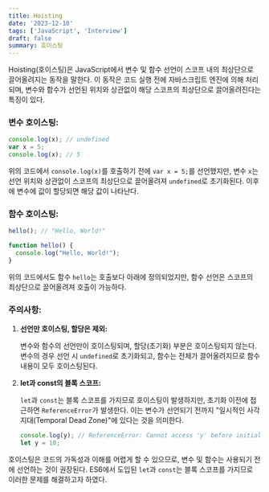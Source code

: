 ```yaml
---
title: Hoisting
date: '2023-12-10'
tags: ['JavaScript', 'Interview']
draft: false
summary: 호이스팅
---
```


Hoisting(호이스팅)은 JavaScript에서 변수 및 함수 선언이 스코프 내의 최상단으로 끌어올려지는 동작을 말한다. 이 동작은 코드 실행 전에 자바스크립트 엔진에 의해 처리되며, 변수와 함수가 선언된 위치와 상관없이 해당 스코프의 최상단으로 끌어올려진다는 특징이 있다.

### 변수 호이스팅:

```javascript
console.log(x); // undefined
var x = 5;
console.log(x); // 5
```

위의 코드에서 `console.log(x)`를 호출하기 전에 `var x = 5;`를 선언했지만, 변수 `x`는 선언 위치와 상관없이 스코프의 최상단으로 끌어올려져 `undefined`로 초기화된다. 이후에 변수에 값이 할당되면 해당 값이 나타난다.

### 함수 호이스팅:

```javascript
hello(); // "Hello, World!"

function hello() {
  console.log("Hello, World!");
}
```

위의 코드에서도 함수 `hello`는 호출보다 아래에 정의되었지만, 함수 선언은 스코프의 최상단으로 끌어올려져 호출이 가능하다.

### 주의사항:

1. **선언만 호이스팅, 할당은 제외:**
   
   변수와 함수의 선언만이 호이스팅되며, 할당(초기화) 부분은 호이스팅되지 않는다. 변수의 경우 선언 시 `undefined`로 초기화되고, 함수는 전체가 끌어올려지므로 함수 내용이 모두 호이스팅된다.

2. **let과 const의 블록 스코프:**
   
   `let`과 `const`는 블록 스코프를 가지므로 호이스팅이 발생하지만, 초기화 이전에 접근하면 `ReferenceError`가 발생한다. 이는 변수가 선언되기 전까지 "일시적인 사각지대(Temporal Dead Zone)"에 있다는 것을 의미한다.

    ```javascript
    console.log(y); // ReferenceError: Cannot access 'y' before initialization
    let y = 10;
    ```

호이스팅은 코드의 가독성과 이해를 어렵게 할 수 있으므로, 변수 및 함수는 사용되기 전에 선언하는 것이 권장된다. ES6에서 도입된 `let`과 `const`는 블록 스코프를 가지므로 이러한 문제를 해결하고자 하였다.